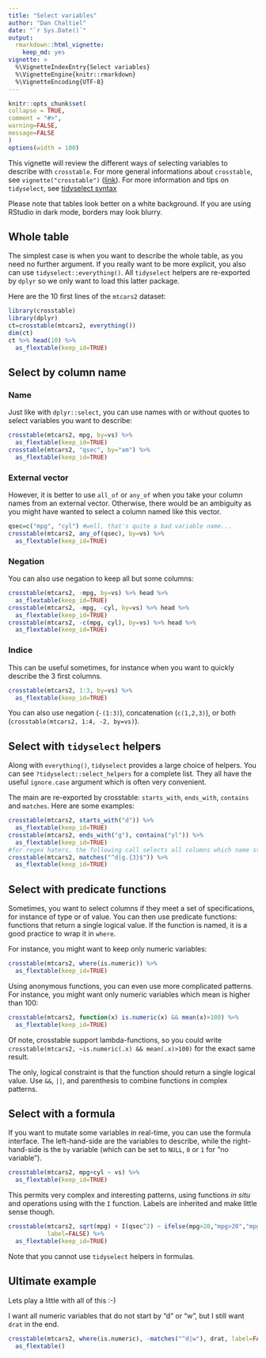 ```yaml
---
title: "Select variables"
author: "Dan Chaltiel"
date: "`r Sys.Date()`"
output: 
  rmarkdown::html_vignette: 
    keep_md: yes
vignette: >
  %\VignetteIndexEntry{Select variables}
  %\VignetteEngine{knitr::rmarkdown}
  %\VignetteEncoding{UTF-8}
---
```

  
```r
knitr::opts_chunk$set(
collapse = TRUE,
comment = "#>",
warning=FALSE, 
message=FALSE
)
options(width = 100)
```



This vignette will review the different ways of selecting variables to describe with `crosstable`. For more general informations about `crosstable`, see `vignette("crosstable")` ([link](crosstable.html)). For more information and tips on `tidyselect`, see [tidyselect syntax](https://tidyselect.r-lib.org/articles/syntax.html)

Please note that tables look better on a white background. If you are using RStudio in dark mode, borders may look blurry.




## Whole table

The simplest case is when you want to describe the whole table, as you need no further argument. If you really want to be more explicit, you also can use `tidyselect::everything()`. All `tidyselect` helpers are re-exported by `dplyr` so we only want to load this latter package.

Here are the 10 first lines of the `mtcars2` dataset:

```r
library(crosstable)
library(dplyr)
ct=crosstable(mtcars2, everything())
dim(ct)
ct %>% head(10) %>% 
  as_flextable(keep_id=TRUE)
```




## Select by column name

### Name

Just like with `dplyr::select`, you can use names with or without quotes to select variables you want to describe:

```r
crosstable(mtcars2, mpg, by=vs) %>% 
  as_flextable(keep_id=TRUE)
crosstable(mtcars2, "qsec", by="am") %>% 
  as_flextable(keep_id=TRUE)
```

### External vector

However, it is better to use `all_of` or `any_of` when you take your column names from an external vector. Otherwise, there would be an ambiguity as you might have wanted to select a column named like this vector.

```r
qsec=c("mpg", "cyl") #well, that's quite a bad variable name...
crosstable(mtcars2, any_of(qsec), by=vs) %>% 
  as_flextable(keep_id=TRUE)
```

### Negation

You can also use negation to keep all but some columns:

```r
crosstable(mtcars2, -mpg, by=vs) %>% head %>% 
  as_flextable(keep_id=TRUE)
crosstable(mtcars2, -mpg, -cyl, by=vs) %>% head %>% 
  as_flextable(keep_id=TRUE)
crosstable(mtcars2, -c(mpg, cyl), by=vs) %>% head %>% 
  as_flextable(keep_id=TRUE)
```


### Indice

This can be useful sometimes, for instance when you want to quickly describe the 3 first columns. 

```r
crosstable(mtcars2, 1:3, by=vs) %>% 
  as_flextable(keep_id=TRUE)
```

You can also use negation (`-(1:3)`), concatenation (`c(1,2,3)`), or both (`crosstable(mtcars2, 1:4, -2, by=vs)`).



## Select with `tidyselect` helpers

Along with `everything()`, `tidyselect` provides a large choice of helpers. You can see `?tidyselect::select_helpers` for a complete list. They all have the useful `ignore.case` argument which is often very convenient.

The main are re-exported by crosstable: `starts_with`, `ends_with`, `contains` and `matches`. Here are some examples:

```r
crosstable(mtcars2, starts_with("d")) %>% 
  as_flextable(keep_id=TRUE)
crosstable(mtcars2, ends_with("g"), contains("yl")) %>% 
  as_flextable(keep_id=TRUE)
#for regex haters, the following call selects all columns which name starts with "d" or "g", followed by exactly 3 characters
crosstable(mtcars2, matches("^d|g.{3}$")) %>% 
  as_flextable(keep_id=TRUE)
```




## Select with predicate functions

Sometimes, you want to select columns if they meet a set of specifications, for instance of type or of value. You can then use predicate functions: functions that return a single logical value. If the function is named, it is a good practice to wrap it in `where`.

For instance, you might want to keep only numeric variables:

```r
crosstable(mtcars2, where(is.numeric)) %>% 
  as_flextable(keep_id=TRUE)
```

Using anonymous functions, you can even use more complicated patterns. For instance, you might want only numeric variables which mean is higher than 100:

```r
crosstable(mtcars2, function(x) is.numeric(x) && mean(x)>100) %>% 
  as_flextable(keep_id=TRUE)
```

Of note, crosstable support lambda-functions, so you could write `crosstable(mtcars2, ~is.numeric(.x) && mean(.x)>100)` for the exact same result.

The only, logical constraint is that the function should return a single logical value. Use `&&`, `||`, and parenthesis to combine functions in complex patterns.




## Select with a formula

If you want to mutate some variables in real-time, you can use the formula interface. The left-hand-side are the variables to describe, while the right-hand-side is the `by` variable (which can be set to `NULL`, `0` or `1` for "no variable").

```r
crosstable(mtcars2, mpg+cyl ~ vs) %>% 
  as_flextable(keep_id=TRUE)
```

This permits very complex and interesting patterns, using functions *in situ* and operations using with the `I` function. Labels are inherited and make little sense though.

```r
crosstable(mtcars2, sqrt(mpg) + I(qsec^2) ~ ifelse(mpg>20,"mpg>20","mpg<20"),
           label=FALSE) %>% 
  as_flextable(keep_id=TRUE)
```

Note that you cannot use `tidyselect` helpers in formulas.




## Ultimate example

Lets play a little with all of this :-)

I want all numeric variables that do not start by "d" or "w", but I still want `drat` in the end.

```r
crosstable(mtcars2, where(is.numeric), -matches("^d|w"), drat, label=FALSE) %>% 
  as_flextable()
```







